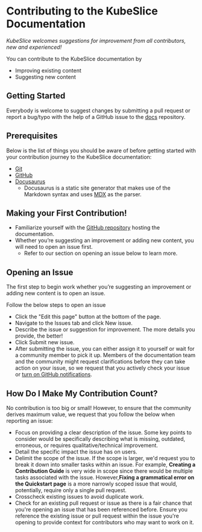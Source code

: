 # Contributing to the KubeSlice Documentation

_KubeSlice welcomes suggestions for improvement from all contributors, new and experienced!_

You can contribute to the KubeSlice documentation by

- Improving existing content
- Suggesting new content

## Getting Started

Everybody is welcome to suggest changes by submitting a pull request
or report a bug/typo with the help of a GitHub issue to the
[docs](https://github.com/kubeslice/docs) repository.

## Prerequisites 

Below is the list of things you should be aware of before getting started with your contribution journey to the KubeSlice documentation:

- [Git](https://git-scm.com/)
- [GitHub](https://lab.github.com/)
- [Docusaurus](https://docusaurus.io)
    - Docusaurus is a static site generator that makes use of the Markdown syntax and uses [MDX](https://mdxjs.com/) as the parser.

## Making your First Contribution!

- Familiarize yourself with the [GitHub repository](https://github.com/kubeslice/docs) hosting the documentation.
- Whether you’re suggesting an improvement or adding new content, you will need to open an issue first.
	- Refer to our section on opening an issue below to learn more.


## Opening an Issue

The first step to begin work whether you’re suggesting an improvement or adding new content is to open an issue.

Follow the below steps to open an issue

- Click the "Edit this page" button at the bottom of the page.
- Navigate to the Issues tab and click New issue.
- Describe the issue or suggestion for improvement. The more details you provide, the better!
- Click Submit new issue.
- After submitting the issue, you can either assign it to yourself or wait for a community member to pick it up. Members of the documentation team and the community might request clarifications before they can take action on your issue, so we request that you actively check your issue or [turn on GitHub notifications](https://docs.github.com/en/account-and-profile/managing-subscriptions-and-notifications-on-github/setting-up-notifications/configuring-notifications).

## How Do I Make My Contribution Count?

No contribution is too big or small! However, to ensure that the community derives maximum value, we request that you follow the below when reporting an issue:

- Focus on providing a clear description of the issue. Some key points to consider would be specifically describing what is missing, outdated, erroneous, or requires qualitative/technical improvement.
- Detail the specific impact the issue has on users.
- Delimit the scope of the issue. If the scope is larger, we'd request you to break it down into smaller tasks within an issue. For example, **Creating a Contribution Guide** is very wide in scope since there would be multiple tasks associated with the issue. However,**Fixing a grammatical error on the Quickstart page** is a more narrowly scoped issue that would, potentially, require only a single pull request.
- Crosscheck existing issues to avoid duplicate work.
- Check for an existing pull request or issue as there is a fair chance that you're opening an issue that has been referenced before. Ensure you reference the existing issue or pull request within the issue you're opening to provide context for contributors who may want to work on it.